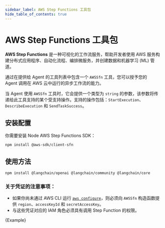 ```yaml
---
sidebar_label: AWS Step Functions 工具包
hide_table_of_contents: true
---
```


# AWS Step Functions 工具包

**AWS Step Functions** 是一种可视化的工作流服务，帮助开发者使用 AWS 服务构建分布式应用程序、自动化流程、编排微服务，并创建数据和机器学习 (ML) 管道。

通过在提供给 Agent 的工具列表中包含一个 `AWSSfn` 工具，您可以授予您的 Agent 调用在 AWS 云中运行的异步工作流的能力。

当 Agent 使用 `AWSSfn` 工具时，它会提供一个类型为 `string` 的参数，该参数将传递给此工具支持的某个受支持操作。支持的操作包括：`StartExecution`、`DescribeExecution` 和 `SendTaskSuccess`。

## 安装配置

你需要安装 Node AWS Step Functions SDK：

```bash npm2yarn
npm install @aws-sdk/client-sfn
```

## 使用方法


<IntegrationInstallTooltip></IntegrationInstallTooltip>

```bash npm2yarn
npm install @langchain/openai @langchain/community @langchain/core
```

### 关于凭证的注意事项：

- 如果你尚未通过 AWS CLI 运行 [`aws configure`](https://docs.aws.amazon.com/cli/latest/userguide/cli-chap-configure.html)，则必须向 `AWSSfn` 构造函数提供 `region`、`accessKeyId` 和 `secretAccessKey`。
- 与这些凭证对应的 IAM 角色必须具有调用 Step Function 的权限。


<CodeBlock language="typescript">{Example}</CodeBlock>
